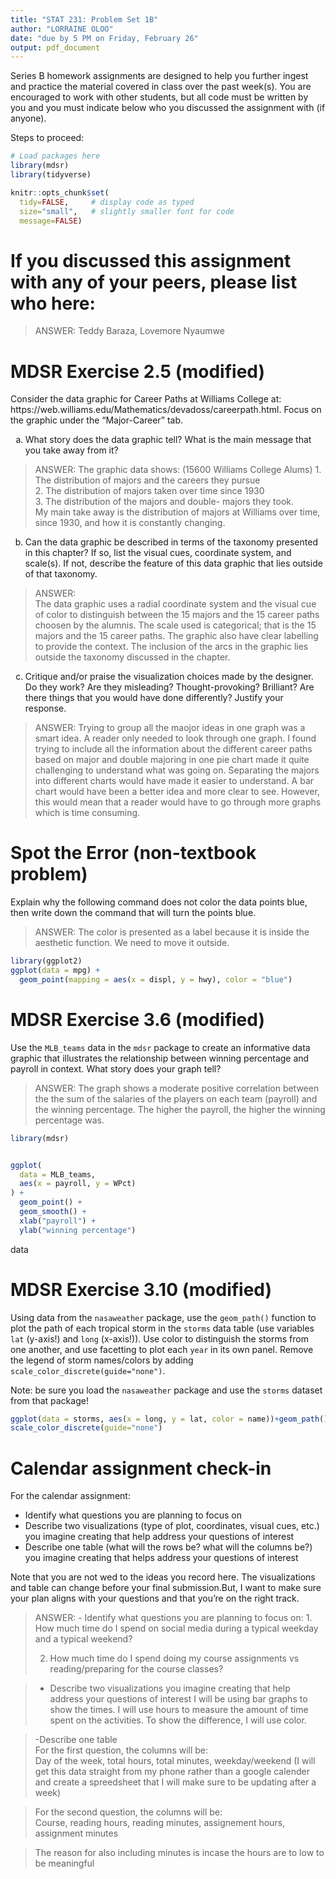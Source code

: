 ```yaml
---
title: "STAT 231: Problem Set 1B"
author: "LORRAINE OLOO"
date: "due by 5 PM on Friday, February 26"
output: pdf_document
---
```


Series B homework assignments are designed to help you further ingest and practice the material covered in class over the past week(s).  You are encouraged to work with other students, but all code must be written by you and you must indicate below who you discussed the assignment with (if anyone).  

Steps to proceed:

\begin{enumerate}
\item In RStudio, go to File > Open Project, navigate to the folder with the course-content repo, select the course-content project (course-content.Rproj), and click "Open" 
\item Pull the course-content repo (e.g. using the blue-ish down arrow in the Git tab in upper right window)
\item Copy ps1B.Rmd from the course repo to your repo (see page 6 of the GitHub Classroom Guide for Stat231 if needed)
\item Close the course-content repo project in RStudio
\item Open YOUR repo project in RStudio
\item In the ps1B.Rmd file in YOUR repo, replace "YOUR NAME HERE" with your name
\item Add in your responses, committing and pushing to YOUR repo in appropriate places along the way
\item Run "Knit PDF" 
\item Upload the pdf to Gradescope.  Don't forget to select which of your pages are associated with each problem.  \textit{You will not get credit for work on unassigned pages (e.g., if you only selected the first page but your solution spans two pages, you would lose points for any part on the second page that the grader can't see).} 
\end{enumerate}

```r
# Load packages here 
library(mdsr)   
library(tidyverse)

knitr::opts_chunk$set(
  tidy=FALSE,     # display code as typed
  size="small",   # slightly smaller font for code
  message=FALSE)   
```

\newpage 

# If you discussed this assignment with any of your peers, please list who here:

> ANSWER:
Teddy Baraza, Lovemore Nyaumwe


\newpage
# MDSR Exercise 2.5 (modified)

Consider the data graphic for Career Paths at Williams College at: https://web.williams.edu/Mathematics/devadoss/careerpath.html.  Focus on the graphic under the "Major-Career" tab.

a. What story does the data graphic tell?  What is the main message that you take away from it?

> ANSWER: The graphic data shows: (15600 Williams College Alums) 
1. The distribution of majors and the careers they pursue  
2. The distribution of majors taken over time since 1930  
3. The distribution of the majors and double- majors they took.  
My main take away is the distribution of majors at Williams over time, since 1930, and how it is constantly changing. 

b. Can the data graphic be described in terms of the taxonomy presented in this chapter?  If so, list the visual cues, coordinate system, and scale(s).  If not, describe the feature of this data graphic that lies outside of that taxonomy.

> ANSWER:     
The data graphic uses a radial coordinate system and the visual cue of color to distinguish between the 15 majors and the 15 career paths choosen by the alumnis. The scale used is categorical; that is the 15 majors and the 15 career paths. The graphic also have clear labelling to provide the context.
The inclusion of the arcs in the graphic lies outside the taxonomy discussed in the chapter. 

c. Critique and/or praise the visualization choices made by the designer.  Do they work? Are they misleading?  Thought-provoking?  Brilliant?  Are there things that you would have done differently?  Justify your response.

> ANSWER: Trying to group all the maojor ideas in one graph was a smart idea. A reader only needed to look through one graph. I found trying to include all the information about the different career paths based on major and double majoring in one pie chart made it quite challenging to understand what was going on. Separating the majors into different charts would have made it easier to understand. A bar chart would have been a better idea and more clear to see. However, this would mean that a reader would have to go through more graphs which is time consuming. 


\newpage
# Spot the Error (non-textbook problem)

Explain why the following command does not color the data points blue, then write down the command that will turn the points blue.

> ANSWER: The color is presented as a label because it is inside the aesthetic function. We need to move it outside.

```r
library(ggplot2)
ggplot(data = mpg) + 
  geom_point(mapping = aes(x = displ, y = hwy), color = "blue")
```


\newpage
# MDSR Exercise 3.6 (modified)

Use the `MLB_teams` data in the `mdsr` package to create an informative data graphic that illustrates the relationship between winning percentage and payroll in context. What story does your graph tell?

> ANSWER: The graph shows a moderate positive correlation between the the sum of the salaries of the players on each team (payroll) and the winning percentage. The higher the payroll, the higher the winning percentage was.  

```r
library(mdsr)


ggplot(
  data = MLB_teams,
  aes(x = payroll, y = WPct)
) + 
  geom_point() + 
  geom_smooth() + 
  xlab("payroll") + 
  ylab("winning percentage")

```
data 

\newpage
# MDSR Exercise 3.10 (modified)

Using data from the `nasaweather` package, use the `geom_path()` function to plot the path of each tropical storm in the `storms` data table (use variables `lat` (y-axis!) and `long` (x-axis!)).  Use color to distinguish the storms from one another, and use facetting to plot each `year` in its own panel.  Remove the legend of storm names/colors by adding `scale_color_discrete(guide="none")`. 

Note: be sure you load the `nasaweather` package and use the `storms` dataset from that package!

```r
ggplot(data = storms, aes(x = long, y = lat, color = name))+geom_path() + facet_wrap(~ year) + 
scale_color_discrete(guide="none")


```



\newpage
# Calendar assignment check-in

For the calendar assignment:

- Identify what questions you are planning to focus on
- Describe two visualizations (type of plot, coordinates, visual cues, etc.) you imagine creating that help address your questions of interest 
- Describe one table (what will the rows be?  what will the columns be?) you imagine creating that helps address your questions of interest

Note that you are not wed to the ideas you record here.  The visualizations and table can change before your final submission.But, I want to make sure your plan aligns with your questions and that you're on the right track.

> ANSWER:
- Identify what questions you are planning to focus on:
1. How much time do I spend on social media during a typical weekday and a typical weekend?
>
2. How much time do I spend doing my course assignments vs reading/preparing for the course classes?

>
- Describe two visualizations you imagine creating that help address your questions of interest
> I will be using bar graphs to show the times. I will use hours to measure the amount of time spent on the activities. To show the difference, I will use color.


>
-Describe one table    
For the first question, the columns will be:    
Day of the week, total hours, total minutes, weekday/weekend
(I will get this data straight from my phone rather than a google calender and create a spreedsheet that I will make sure to be updating after a week)

>
For the second question, the columns will be:    
Course, reading hours, reading minutes, assignement hours, assignment minutes

> The reason for also including minutes is incase the hours are to low to be meaningful


 